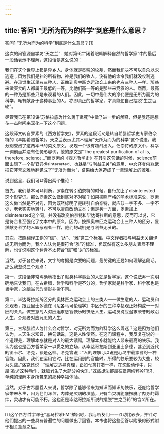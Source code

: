 ```yaml
---
---
---
```

title: 答问1 “无所为而为的科学”到底是什么意思？
---




答问1 “无所为而为的科学”到底是什么意思？[1]



这次的问答源自学友“天之兰”，她对第6讲“闭着眼睛解释自然的哲学家”中的最后一段话表示不理解，这段话是这么说的：

我们在这个世界上都是异乡人，身体就是灵魂的坟墓，然而我们决不可以自杀以求逃避；因为我们是神的所有物，神是我们的牧人，没有他的命令我们就没权利逃避。在现世生活里有三种人，正像到奥林匹克运动会上来的也有三种人一样。那些来做买卖的人都属于最低的一等，比他们高一等的是那些来竞赛的人。然而，最高的一种乃是那些只是来观看的人们。因此，一切中最伟大的净化便是无所为而为的科学，唯有献身于这种事业的人，亦即真正的哲学家，才真能使自己摆脱“生之巨轮”。

尽管我已在第19讲“苏格拉底为什么勇于赴死”中做了进一步的解释，但是我还是想花一点时间来深化一下这个问题。

这段译文转自罗素的《西方哲学史》，罗素的这段话又是转自希腊哲学史专家伯奈特的《早期希腊哲学》。天之兰表示尤其不理解“无所为而为的科学”这个说法。我分别查阅了这两本书的英文原文，发现一个很有趣的出入。伯奈特的原文中，科学一词前面并没有任何形容词，他的原文是“The greatest purification of all is, therefore, science...”而罗素的《西方哲学史》在转引这句话的时候，science前面出现了一个形容词disinterested，也就是“与利益无关”的意思，中文译者何兆武把它非常文雅地翻译成了“无所为而为”，结果给大家造成了一些理解上的困难。

说到这里，我们可以得出两个推论：

首先，我们基本可以判断，罗素在转引伯奈特的时候，自行加上了disinterested这个形容词。那么罗素这么做到底对不对呢？如果按照严格的学术标准来说，罗素这么做当然是不对的，因为既然标明了是转引自伯奈特，就应该一字不多、一字不少，老老实实地转引，不可以擅自改动文本；但是另一方面，罗素加上disinterested这个词，并没有改变伯奈特和毕达哥拉斯的意思，反而可以说，它是符合甚至强化了文本中的原义，因为，按照奥林匹克运动会上三种人的区分，显然献身科学的人跟旁观者一样，他们的动机是与利益无关的。

其次，按照翻译工作的“信”、“达”、“雅”这三个标准，中文译者把与利益无关翻译成无所为而为，我个人认为是很符合“雅”的标准，但既然有这么多朋友表示不理解，也许说明这个翻译不太符合“信”和“达”的标准。

当然，对于各位来说，文字的考据是次要的问题，最关键的还是如何理解这段话。那么我想说三个观点：

第一，这段话非常明确地指出了献身科学事业的人就是哲学家，这个说法再一次明确地告诉我们，在古希腊，哲学和科学是不分的，哲学家就是科学家，科学家也是哲学家，这跟当代的情形非常不同。

第二，毕达哥拉斯所区分的奥林匹克运动会上的三类人——做生意的人、运动员和旁观者，跟亚里士多德在《尼各马可伦理学》中区分的三种幸福观正好构成一一对应的关系。做生意的人对应追求感官快乐的快感人生，运动员对应追求荣誉的政治人生，旁观者对应沉思的人生。

第三，古希腊哲人为什么会对哲学，对无所为而为的科学这么着迷？这是因为他们认为，人天生求知识，换句话说，这是人性使然。在这门课程中，我反复在说的一个道理是，理解本身就是对人的最大馈赠，理解本身就能给人带来最高的快乐。我认为这也是西方哲学家一以贯之的立场，从毕达哥拉斯到亚里士多德，甚至到近代的笛卡尔、洛克，都是这样。洛克曾说：“人的理解可以说是心灵中最崇高的一种官能，因此，我们在运用它时，比在运用别的官能时，所得的快乐要较为大些，较为久些。”洛克还说：“理解之追寻真理，正如弋禽打猎一样，在这些动作中，只是‘追求’这种动作，就能发生了大部分的快乐。”这些想法都是在强调纯粹的知识、单纯的理解本身所带来的那种幸福体验。

当然，对于古希腊哲人来说，哲学除了能够带来为知识而知识的快乐，还能给哲学家带来永生，因为他们深信，肉体是灵魂的坟墓，只有当灵魂彻底摆脱了肉身的羁绊，灵魂才有可能不朽。这也正是毕达哥拉斯所说的摆脱“生之巨轮”的含义所在。



* * *



[1]这个西方哲学课在“喜马拉雅FM”播出时，我与听友们一一互动比较多，并针对他们提出的一些具有普遍性的问题做出了回答。本书也将这些回答以附录的形式附于相关篇章之后。
